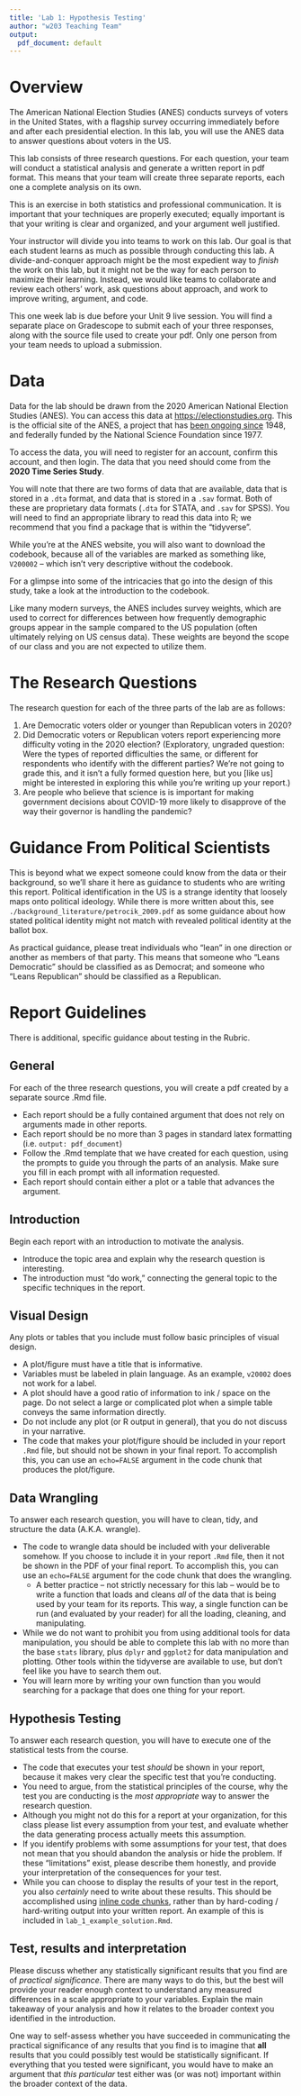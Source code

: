 ```yaml
---
title: 'Lab 1: Hypothesis Testing'
author: "w203 Teaching Team"
output:
  pdf_document: default
---
```


# Overview

The American National Election Studies (ANES) conducts surveys of voters in the United States, with a flagship survey occurring immediately before and after each presidential election.  In this lab, you will use the ANES data to answer questions about voters in the US.

This lab consists of three research questions.  For each question, your team will conduct a statistical analysis and generate a written report in pdf format.  This means that your team will create three separate reports, each one a complete analysis on its own.

This is an exercise in both statistics and professional communication.  It is important that your techniques are properly executed; equally important is that your writing is clear and organized, and your argument well justified. 

Your instructor will divide you into teams to work on this lab. Our goal is that each student learns as much as possible through conducting this lab. A divide-and-conquer approach might be the most expedient way to *finish* the work on this lab, but it might not be the way for each person to maximize their learning. Instead, we would like teams to collaborate and review each others' work, ask questions about approach, and work to improve writing, argument, and code. 

This one week lab is due before your Unit 9 live session.  You will find a separate place on Gradescope to submit each of your three responses, along with the source file used to create your pdf.  Only one person from your team needs to upload a submission.

# Data 

Data for the lab should be drawn from the 2020 American National Election Studies (ANES). You can access this data at [https://electionstudies.org](https://electionstudies.org). This is the official site of the ANES, a project that has [been ongoing since](https://en.wikipedia.org/wiki/American_National_Election_Studies) 1948, and federally funded by the National Science Foundation since 1977. 

To access the data, you will need to register for an account, confirm this account, and then login. The data that you need should come from the **2020 Time Series Study**.

You will note that there are two forms of data that are available, data that is stored in a `.dta` format, and data that is stored in a `.sav` format. Both of these are proprietary data formats (`.dta` for STATA, and `.sav` for SPSS). You will need to find an appropriate library to read this data into R; we recommend that you find a package that is within the "tidyverse". 

While you're at the ANES website, you will also want to download the codebook, because all of the variables are marked as something like, `V200002` -- which isn't very descriptive without the codebook. 

For a glimpse into some of the intricacies that go into the design of this study, take a look at the introduction to the codebook.  

Like many modern surveys, the ANES includes survey weights, which are used to correct for differences between how frequently demographic groups appear in the sample compared to the US population (often ultimately relying on US census data).  These weights are beyond the scope of our class and you are not expected to utilize them.

# The Research Questions

The research question for each of the three parts of the lab are as follows:

1. Are Democratic voters older or younger than Republican voters in 2020?
2. Did Democratic voters or Republican voters report experiencing more difficulty voting in the 2020 election? (Exploratory, ungraded question: Were the types of reported difficulties the same, or different for respondents who identify with the different parties? We're not going to grade this, and it isn't a fully formed question here, but you [like us] might be interested in exploring this while you're writing up your report.) 
3. Are people who believe that science is is important for making government decisions about COVID-19 more likely to disapprove of the way their governor is handling the pandemic?

# Guidance From Political Scientists 

This is beyond what we expect someone could know from the data or their background, so we'll share it here as guidance to students who are writing this report. Political identification in the US is a strange identity that loosely maps onto political ideology. While there is more written about this, see `./background_literature/petrocik_2009.pdf` as some guidance about how stated political identity might not match with revealed political identity at the ballot box. 

As practical guidance, please treat individuals who "lean" in one direction or another as members of that party. This means that someone who "Leans Democratic" should be classified as as Democrat; and someone who "Leans Republican" should be classified as a Republican.

# Report Guidelines 

There is additional, specific guidance about testing in the Rubric. 

## General
For each of the three research questions, you will create a pdf created by a separate source .Rmd file.

- Each report should be a fully contained argument that does not rely on arguments made in other reports. 
- Each report should be no more than 3 pages in standard latex formatting (i.e. `output: pdf_document`)
- Follow the .Rmd template that we have created for each question, using the prompts to guide you through the parts of an analysis.  Make sure you fill in each prompt with all information requested.
- Each report should contain either a plot or a table that advances the argument. 

## Introduction
Begin each report with an introduction to motivate the analysis.

- Introduce the topic area and explain why the research question is interesting.
- The introduction must "do work," connecting the general topic to the specific techniques in the report.
  
## Visual Design
Any plots or tables that you include must follow basic principles of visual design.

- A plot/figure must have a title that is informative.
- Variables must be labeled in plain language. As an example, `v20002` does not work for a label.
- A plot should have a good ratio of information to ink / space on the page.  Do not select a large or complicated plot when a simple table conveys the same information directly.
- Do not include any plot (or R output in general), that you do not discuss in your narrative.
- The code that makes your plot/figure should be included in your report `.Rmd` file, but should not be shown in your final report. To accomplish this, you can use an `echo=FALSE` argument in the code chunk that produces the plot/figure.

## Data Wrangling 
To answer each research question, you will have to clean, tidy, and structure the data (A.K.A. wrangle). 

- The code to wrangle data should be included with your deliverable somehow. If you choose to include it in your report `.Rmd` file, then it not be shown in the PDF of your final report. To accomplish this, you can use an `echo=FALSE` argument for the code chunk that does the wrangling. 
  - A better practice -- not strictly necessary for this lab -- would be to write a function that loads and cleans *all* of the data that is being used by your team for its reports. This way, a single function can be run (and evaluated by your reader) for all the loading, cleaning, and manipulating. 
- While we do not want to prohibit you from using additional tools for data manipulation, you should be able to complete this lab with no more than the base `stats` library, plus `dplyr` and `ggplot2` for data manipulation and plotting. Other tools within the tidyverse are available to use, but don't feel like you have to search them out. 
- You will learn more by writing your own function than you would searching for a package that does one thing for your report.

## Hypothesis Testing
To answer each research question, you will have to execute one of the statistical tests from the course.

- The code that executes your test *should* be shown in your report, because it makes very clear the specific test that you're conducting.
- You need to argue, from the statistical principles of the course, why the test you are conducting is the *most appropriate* way to answer the research question. 
- Although you might not do this for a report at your organization, for this class please list every assumption from your test, and evaluate whether the data generating process actually meets this assumption.
- If you identify problems with some assumptions for your test, that does not mean that you should abandon the analysis or hide the problem. If these "limitations" exist, please describe them honestly, and provide your interpretation of the consequences for your test.
- While you can choose to display the results of your test in the report, you also *certainly* need to write about these results. This should be accomplished using [inline code chunks](https://bookdown.org/yihui/rmarkdown-cookbook/r-code.html), rather than by hard-coding / hard-writing output into your written report. An example of this is included in `lab_1_example_solution.Rmd`. 

## Test, results and interpretation

Please discuss whether any statistically significant results that you find are of *practical significance*. There are many ways to do this, but the best will provide your reader enough context to understand any measured differences in a scale appropriate to your variables. Explain the main takeaway of your analysis and how it relates to the broader context you identified in the introduction. 

One way to self-assess whether you have succeeded in communicating the practical significance of any results that you find is to imagine that **all** results that you could possibly test would be statistically significant. If everything that you tested were significant, you would have to make an argument that *this particular* test either was (or was not) important within the broader context of the data.